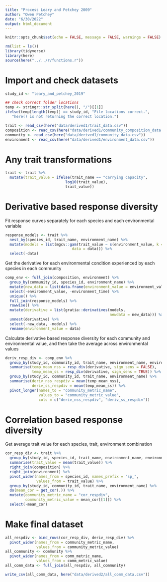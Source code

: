 ```yaml
---
title: "Process Leary and Petchey 2009"
author: "Owen Petchey"
date: "6/30/2022"
output: html_document
---
```


```r
knitr::opts_chunk$set(echo = FALSE, message = FALSE, warnings = FALSE)
```


```r
rm(list = ls())
library(tidyverse)
library(here)
source(here("../../r/functions.r"))
```

# Import and check datasets

```r
study_id <- "leary_and_petchey_2019"
```

```r
## check correct folder locations
temp <- stringr::str_split(here(), "/")[[1]]
ifelse(temp[length(temp)] == study_id, "File locations correct.",
   "here() is not returning the correct location.")
```


```r
trait <- read_csv(here("data/derived1/trait_data.csv"))
composition <- read_csv(here("data/derived1/community_composition_data.csv"))
community <- read_csv(here("data/derived1/community_data.csv"))
environment <- read_csv(here("data/derived1/environment_data.csv"))
```

# Any trait transformations

```r
trait <- trait %>%
  mutate(trait_value = ifelse(trait_name == "carrying capacity",
                           log10(trait_value),
                           trait_value))
```


# Derivative based response diversity

Fit response curves separately for each species and each environmental variable

```r
response_models <- trait %>%
  nest_by(species_id, trait_name, environment_name) %>%
  mutate(models = list(mgcv::gam(trait_value ~ s(environment_value, k = 5),
                              data = data))) %>%
  select(-data)
```

Get the derivative for each environmental condition experienced by each species in each community

```r
comp_env <- full_join(composition, environment) %>%
  group_by(community_id, species_id, environment_name) %>%
  mutate(new_data = list(data.frame(environment_value = environment_value))) %>%
  select(-environment_value, -environment_time) %>%
  unique() %>%
  full_join(response_models) %>%
  rowwise() %>%
  mutate(derivative = list(gratia::derivatives(models,
                                               newdata = new_data))) %>%
  unnest(derivative) %>%
  select(-new_data, -models) %>%
  rename(environment_value = data)
```

Calculate derivative based response diversity for each community and environmental value, and then take the average across environmental values

```r
deriv_resp_div <- comp_env %>%
  group_by(study_id, community_id, trait_name, environment_name, environment_value) %>%
  summarise(temp_mean_nss = resp_div(derivative, sign_sens = FALSE),
            temp_mean_ss = resp_div(derivative, sign_sens = TRUE)) %>%
  group_by(study_id, community_id, trait_name, environment_name) %>%
  summarise(deriv_nss_respdiv = mean(temp_mean_nss),
            deriv_ss_respdiv = mean(temp_mean_ss)) %>%
  pivot_longer(names_to = "community_metric_name",
               values_to = "community_metric_value",
               cols = c("deriv_nss_respdiv", "deriv_ss_respdiv"))
```

# Correlation based response diversity

Get average trait value for each species, trait, environment combination

```r

cor_resp_div <- trait %>%
  group_by(study_id, species_id, trait_name, environment_name, environment_value) %>%
  summarise(trait_value = mean(trait_value)) %>%
  right_join(composition) %>%
  right_join(environment) %>%
  pivot_wider(names_from = species_id, names_prefix = "sp_",
              values_from = trait_value) %>%
  group_by(study_id, community_id, trait_name, environment_name) %>%
  do(mean_cor = get_cor(.)) %>%
  mutate(community_metric_name = "cor_respdiv",
         community_metric_value = mean_cor[[1]]) %>%
  select(-mean_cor)
```

# Make final dataset

```r
all_respdiv <- bind_rows(cor_resp_div, deriv_resp_div) %>%
  pivot_wider(names_from = community_metric_name,
              values_from = community_metric_value)
all_community <- community %>%
  pivot_wider(names_from = comm_metric_name,
              values_from = comm_metric_value)
all_comm_data <- full_join(all_respdiv, all_community)

write_csv(all_comm_data, here("data/derived2/all_comm_data.csv"))
```


